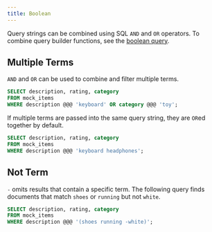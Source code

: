 ```yaml
---
title: Boolean
---
```


Query strings can be combined using SQL `AND` and `OR` operators. To combine query builder functions, see the
[boolean query](/documentation/advanced/compound/boolean).

## Multiple Terms

`AND` and `OR` can be used to combine and filter multiple terms.

```sql
SELECT description, rating, category
FROM mock_items
WHERE description @@@ 'keyboard' OR category @@@ 'toy';
```

If multiple terms are passed into the same query string, they are `OR`ed together by default.

```sql
SELECT description, rating, category
FROM mock_items
WHERE description @@@ 'keyboard headphones';
```

## Not Term

`-` omits results that contain a specific term. The following query finds documents that match
`shoes` or `running` but not `white`.

```sql
SELECT description, rating, category
FROM mock_items
WHERE description @@@ '(shoes running -white)';
```
